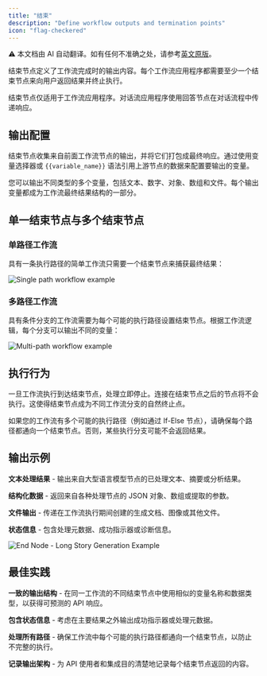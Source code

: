 ```yaml
---
title: "结束"
description: "Define workflow outputs and termination points"
icon: "flag-checkered"
---
```


<Note> ⚠️ 本文档由 AI 自动翻译。如有任何不准确之处，请参考[英文原版](/en/documentation/pages/nodes/end)。</Note>


结束节点定义了工作流完成时的输出内容。每个工作流应用程序都需要至少一个结束节点来向用户返回结果并终止执行。

<Info>
  结束节点仅适用于工作流应用程序。对话流应用程序使用回答节点在对话流程中传递响应。
</Info>

## 输出配置

结束节点收集来自前面工作流节点的输出，并将它们打包成最终响应。通过使用变量选择器或 `{{variable_name}}` 语法引用上游节点的数据来配置要输出的变量。

您可以输出不同类型的多个变量，包括文本、数字、对象、数组和文件。每个输出变量都成为工作流最终结果结构的一部分。

## 单一结束节点与多个结束节点

### 单路径工作流

具有一条执行路径的简单工作流只需要一个结束节点来捕获最终结果：

<Frame caption="带有一个结束节点的单路径工作流">
  <img src="https://assets-docs.dify.ai/dify-enterprise-mintlify/en/guides/workflow/node/9e43961344d318e09af8d64464d81774.png" alt="Single path workflow example" />
</Frame>

### 多路径工作流

具有条件分支的工作流需要为每个可能的执行路径设置结束节点。根据工作流逻辑，每个分支可以输出不同的变量：

<Frame caption="带有多个结束节点的多路径工作流">
  <img src="https://assets-docs.dify.ai/dify-enterprise-mintlify/en/guides/workflow/node/3cb3f5fea376265bede0a4ac5bcc1ddc.png" alt="Multi-path workflow example" />
</Frame>

## 执行行为

一旦工作流执行到达结束节点，处理立即停止。连接在结束节点之后的节点将不会执行。这使得结束节点成为不同工作流分支的自然终止点。

如果您的工作流有多个可能的执行路径（例如通过 If-Else 节点），请确保每个路径都通向一个结束节点。否则，某些执行分支可能不会返回结果。

## 输出示例

**文本处理结果** - 输出来自大型语言模型节点的已处理文本、摘要或分析结果。

**结构化数据** - 返回来自各种处理节点的 JSON 对象、数组或提取的参数。

**文件输出** - 传递在工作流执行期间创建的生成文档、图像或其他文件。

**状态信息** - 包含处理元数据、成功指示器或诊断信息。

<Frame caption="复杂工作流输出示例">
  <img src="https://assets-docs.dify.ai/dify-enterprise-mintlify/en/guides/workflow/node/a103792790447c1725c1da1176334cae.png" alt="End Node - Long Story Generation Example" />
</Frame>

## 最佳实践

**一致的输出结构** - 在同一工作流的不同结束节点中使用相似的变量名称和数据类型，以获得可预测的 API 响应。

**包含状态信息** - 考虑在主要结果之外输出成功指示器或处理元数据。

**处理所有路径** - 确保工作流中每个可能的执行路径都通向一个结束节点，以防止不完整的执行。

**记录输出架构** - 为 API 使用者和集成目的清楚地记录每个结束节点返回的内容。